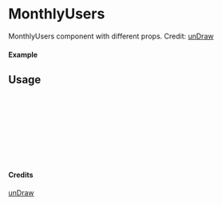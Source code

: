 
<Meta of={MonthlyUsers} title="unDraw/MonthlyUsers" />

# MonthlyUsers

MonthlyUsers component with different props.
Credit: [unDraw](https://undraw.co/illustrations)

#### Example

<Canvas of={MonthlyUsers.Primary} />

## Usage

```ts
import { MonthlyUsers } from "yadl-ui";

const Example = () => {
  return (
      <MonthlyUsers />
  );
};

export default Example;
```

#### Credits
[unDraw](https://undraw.co/illustrations)
